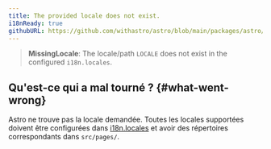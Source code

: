 ```yaml
---
title: The provided locale does not exist.
i18nReady: true
githubURL: https://github.com/withastro/astro/blob/main/packages/astro/src/core/errors/errors-data.ts
---
```

> **MissingLocale**: The locale/path `LOCALE` does not exist in the configured `i18n.locales`.

## Qu'est-ce qui a mal tourné ? \{#what-went-wrong\}
Astro ne trouve pas la locale demandée. Toutes les locales supportées doivent être configurées dans [i18n.locales](/fr/reference/configuration-reference/#i18nlocales) et avoir des répertoires correspondants dans `src/pages/`.
